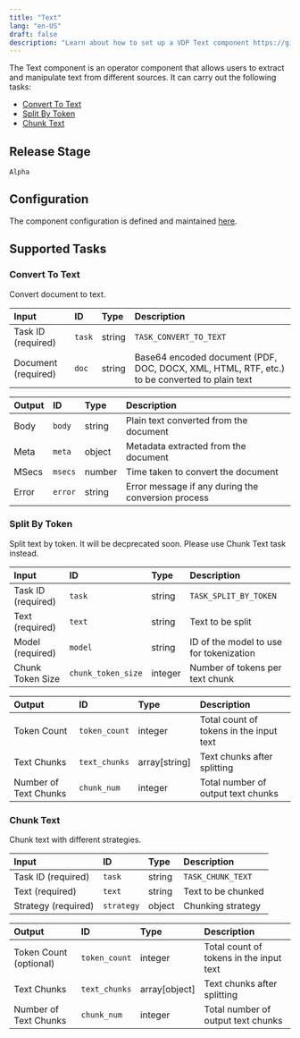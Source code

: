 ```yaml
---
title: "Text"
lang: "en-US"
draft: false
description: "Learn about how to set up a VDP Text component https://github.com/instill-ai/instill-core"
---
```


The Text component is an operator component that allows users to extract and manipulate text from different sources.
It can carry out the following tasks:

- [Convert To Text](#convert-to-text)
- [Split By Token](#split-by-token)
- [Chunk Text](#chunk-text)

## Release Stage

`Alpha`

## Configuration

The component configuration is defined and maintained [here](https://github.com/instill-ai/component/blob/main/operator/text/v0/config/definition.json).

## Supported Tasks

### Convert To Text

Convert document to text.

| Input | ID | Type | Description |
| :--- | :--- | :--- | :--- |
| Task ID (required) | `task` | string | `TASK_CONVERT_TO_TEXT` |
| Document (required) | `doc` | string | Base64 encoded document (PDF, DOC, DOCX, XML, HTML, RTF, etc.) to be converted to plain text |

| Output | ID | Type | Description |
| :--- | :--- | :--- | :--- |
| Body | `body` | string | Plain text converted from the document |
| Meta | `meta` | object | Metadata extracted from the document |
| MSecs | `msecs` | number | Time taken to convert the document |
| Error | `error` | string | Error message if any during the conversion process |

### Split By Token

Split text by token. It will be decprecated soon. Please use Chunk Text task instead.

| Input | ID | Type | Description |
| :--- | :--- | :--- | :--- |
| Task ID (required) | `task` | string | `TASK_SPLIT_BY_TOKEN` |
| Text (required) | `text` | string | Text to be split |
| Model (required) | `model` | string | ID of the model to use for tokenization |
| Chunk Token Size | `chunk_token_size` | integer | Number of tokens per text chunk |

| Output | ID | Type | Description |
| :--- | :--- | :--- | :--- |
| Token Count | `token_count` | integer | Total count of tokens in the input text |
| Text Chunks | `text_chunks` | array[string] | Text chunks after splitting |
| Number of Text Chunks | `chunk_num` | integer | Total number of output text chunks |

### Chunk Text

Chunk text with different strategies.

| Input | ID | Type | Description |
| :--- | :--- | :--- | :--- |
| Task ID (required) | `task` | string | `TASK_CHUNK_TEXT` |
| Text (required) | `text` | string | Text to be chunked |
| Strategy (required) | `strategy` | object | Chunking strategy |

| Output | ID | Type | Description |
| :--- | :--- | :--- | :--- |
| Token Count (optional) | `token_count` | integer | Total count of tokens in the input text |
| Text Chunks | `text_chunks` | array[object] | Text chunks after splitting |
| Number of Text Chunks | `chunk_num` | integer | Total number of output text chunks |
